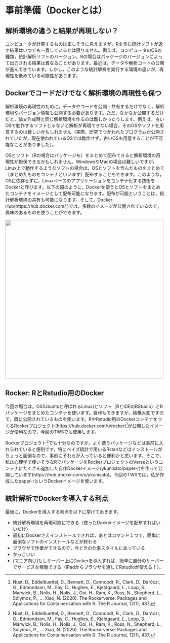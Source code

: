 # 事前準備（Dockerとは）

## 解析環境の違うと結果が再現しない？

コンピュータが計算するものは正しそうに見えますが，Rを含む統計ソフトが返す結果はいつでも一貫しているとは限りません。例えば，コンピュータのOSの種類，統計解析ソフトのバージョン，Rの場合はパッケージのバージョンによって出力される結果は異なることがあります。最近は，データや解析コードの公開が進んできています。しかし，このような統計解析を実行する環境の違いが，再現性を低めている可能性があります。

## Dockerでコードだけでなく解析環境の再現性も保つ

解析環境の再現性のために，データやコードを公開・共有するだけでなく，解析環境やバージョン情報も公開する必要があります。ただ，なかなか公開するだけだと，論文作成時と同じ解析環境を作るのは難しかったりします。例えば，古いOSで動作するソフトじゃないと解析が再現できない場合，そのOSやソフトを用意するのは難しいかもしれません（実際，研究でつかわれたプログラムが公開されていたが，現在使われているOSでは動作せず，古いOSも用意することが不可能なことがありました）。

OSとソフト（Rの場合はパッケージも）をまとめて配布できると解析環境の再現性が担保できるかもしれません。WindowsやMacの場合は難しいですが，Linux上で動作するようなソフトの場合は，OSとソフトを含んだものをまとめて（まとめたものをコンテナといいます）配布することもできます。このような，OSに依存せずに，Linuxベースのアプリケーションをコンテナ化する技術をDockerと呼びます。以下の図のように，Dockerを使うとOSとソフトをまとめたコンテナをイメージとして配布可能になります。配布が可能ということは，統計解析環境の共有も可能になります。そして，Docker Hub(https://hub.docker.com/ )では，多数のイメージが公開されているので，興味のあるものを使うことができます。

<img src="fig/docker.png" width="500">

## Rocker: RとRstudio用のDocker

今回の場合は，OS(Ubuntsと呼ばれるLinux)とソフト（RとIDEのRStudio）とRパッケージをまとめたコンテナを使います。自作もできますが，結構大変ですので，既に公開されているものを使います。RやRstudio用のDockerコンテナをつくるRockerプロジェクト(https://hub.docker.com/u/rocker)[^1]が公開したイメージが便利なので，今回のTWSでも使用します。

Rockerプロジェクト[^1]でも十分なのですが，よく使うパッケージなどは事前に入れられていると便利です。特にベイズ統計で用いるRstanなどはインストールがちょっと面倒なので，事前にそれらが入っていると便利かと思います。そこで，私は心理学で使いそうなRでパッケージをRockerプロジェクトのVerseというコンテナにたくさん追加した自作Dockerイメージ(ykunisato/paper-r)を作って公開しています(https://hub.docker.com/u/ykunisato)。今回のTWSでは，私が作成したpaper-rというDockerイメージを使います。

## 統計解析でDockerを導入する利点

最後に，Dockerを導入する利点を以下に挙げておきます。

- 統計解析環境を再現可能にできる（使ったDockerイメージを配布すればいいだけ）
- 最初にDockerさえインストールできれば，あとはコマンド１つで，簡単に面倒なソフトのインストールなどが終わる
- プラウザで作業ができるので，今どきの仕事スタイルにあっている
- かっこいい
- (マニア向け)もしサーバー上にDockerを導入すれば，簡単に自分のサーバーでサービスを稼働できる（iPadからブラウザを通してRstudioが使える！）。

[^1]: Nüst, D., Eddelbuettel, D., Bennett, D., Cannoodt, R., Clark, D., Daróczi, G., Edmondson, M., Fay, C., Hughes, E., Kjeldgaard, L., Lopp, S., Marwick, B., Nolis, H., Nolis, J., Ooi, H., Ram, K., Ross, N., Shepherd, L., Sólymos, P., … Xiao, N. (2020). The Rockerverse: Packages and Applications for Containerisation with R. The R Journal, 12(1), 437.
